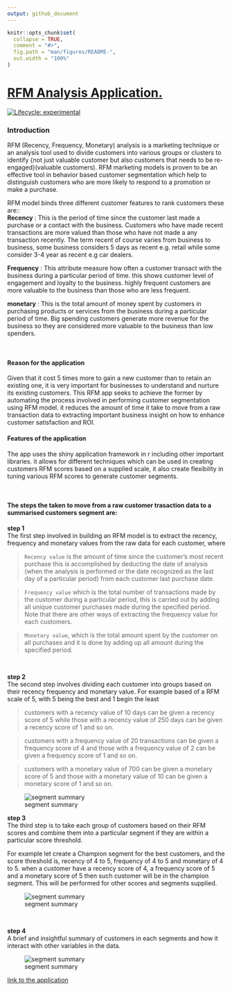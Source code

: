 ```yaml
---
output: github_document
---
```


<!-- README.md is generated from README.Rmd. Please edit that file -->

```r
knitr::opts_chunk$set(
  collapse = TRUE,
  comment = "#>",
  fig.path = "man/figures/README-",
  out.width = "100%"
)
```

# [RFM Analysis Application.](www.shinyio.com)

<!-- badges: start -->
[![Lifecycle: experimental](https://img.shields.io/badge/lifecycle-experimental-orange.svg)](https://lifecycle.r-lib.org/articles/stages.html#experimental)
<!-- badges: end -->

### Introduction 
  
RFM (Recency, Frequency, Monetary) analysis is a marketing technique or an analysis
tool used to divide customers into various groups or clusters to identify {not just valuable customer but also customers that needs to be re-engaged}(valuable customers). RFM marketing models is proven to be an effective tool in behavior based customer segmentation which help to distinguish customers who are more likely to respond to a promotion or make a purchase.  

RFM model binds three different customer features to rank customers these are::  
**Recency** : This is the period of time since the customer last made a purchase or a contact with the business. Customers who have made recent transactions are more valued than those who have not made a any transaction recently. The term recent of course varies from business to business, some business considers 5 days as recent e.g. retail while some consider 3-4 year as recent e.g car dealers.  
  
**Frequency** : This attribute measure how often a customer transact with the business during a particular period of time. this shows customer level of engagement and loyalty to the business. highly frequent customers are more valuable to the business than those who are less frequent.  

**monetary** : This is the total amount of money spent by customers in purchasing products or services from the business during a particular period of time. Big spending customers generate more revenue for the business so they are considered more valuable to the business than low spenders.  

<br>

#### Reason for the application  
Given that it cost 5 times more to gain a new customer than to retain an existing one, it is very important for businesses to understand and nurture its existing customers. This RFM app seeks to achieve the former by automating the process involved in performing customer segmentation using RFM model. it reduces the amount of time it take to move from a raw transaction data to extracting important business insight on how to enhance customer satisfaction and ROI.  
  
#### Features of the application  
The app uses the shiny application framework in r including other important libraries. it allows for different techniques which can be used in creating customers RFM scores based on a supplied scale, it also create flexibility in tuning various RFM scores to generate customer segments.  

<br>

#### The steps the taken to move from a raw customer trasaction data to a summarised customers segment are:   

**step 1**  
The first step involved in building an RFM model is to extract the recency,
frequency and monetary values from the raw data for each customer, where 
  
>`Recency value` is the amount of time since the customer's most recent purchase this is accomplished by deducting the date of analysis (when the analysis is performed or the date recognized as the last day of a particular period) from each customer
last purchase date.  
  
>`Frequency value` which is the total number of transactions made by the customer during a particular period, this is carried out by adding all unique customer purchases made during the specified period. Note that there are other ways of extracting the frequency value for each customers.  
  
>`Monetary value`, which is the total amount spent by the customer on all purchases and it  is done by adding up all amount during the specified period.  
 
<br>

**step 2**  
The second step involves dividing each customer into groups based on their recency
frequency and monetary value. 
For example based of a RFM scale of 5, with 5 being the best and 1 begin the least

> customers with a recency value of 10 days can be given a recency score of 5
while those with a recency value of 250 days can be given a recency score of 1 and so on.

> customers with a frequency value of 20 transactions can be given a frequency score of 4 and those with a frequency value of 2 can be given a frequency score of 1 and so on.

> customers with a monetary value of 700 can be given a monetary score of 5 and those with a monetary value of 10 can be given a monetary score of 1 and so on.

![segment summary](/Users/AYOMIDE/Documents/R/shiny apps/rfm1/man/figures/rfm_a_analysis.png)

**step 3**  
The third step is to take each group of customers based on their RFM scores and 
combine them into a particular segment if they are within a particular score threshold.
  
For example let create a Champion segment for the best customers, and the score threshold is, recency of 4 to 5, frequency of 4 to 5 and monetary of 4 to 5.
when a customer have a recency score of 4, a frequency score of 5 and a monetary
score of 5 then such customer will be in the champion segment. This will be performed for other scores and segments supplied.  

![segment summary](/Users/AYOMIDE/Documents/R/shiny apps/rfm1/man/figures/rfm_a_assign_segment.png)

<br>

**step 4**  
A brief and insightful summary of customers in each segments and how it interact with other variables in the data.  

![segment summary](/Users/AYOMIDE/Documents/R/shiny apps/rfm1/man/figures/rfm_a_segment_summary.png)

[link to the application](www.shinyio.com)
